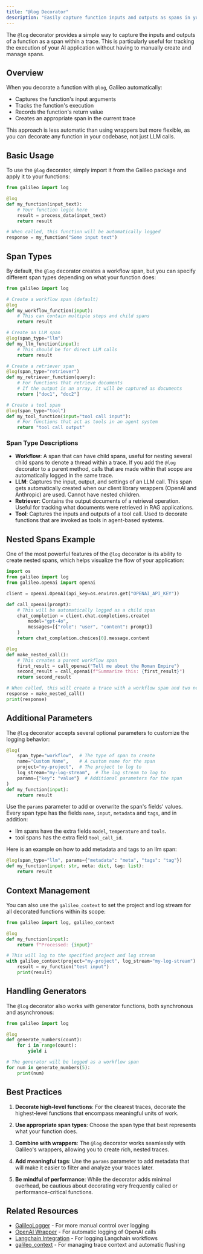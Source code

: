 ```yaml
---
title: "@log Decorator"
description: "Easily capture function inputs and outputs as spans in your traces"
---
```


The `@log` decorator provides a simple way to capture the inputs and outputs of a function as a span within a trace. This is particularly useful for tracking the execution of your AI application without having to manually create and manage spans.

## Overview

When you decorate a function with `@log`, Galileo automatically:

- Captures the function's input arguments
- Tracks the function's execution
- Records the function's return value
- Creates an appropriate span in the current trace

This approach is less automatic than using wrappers but more flexible, as you can decorate any function in your codebase, not just LLM calls.

## Basic Usage

To use the `@log` decorator, simply import it from the Galileo package and apply it to your functions:

```python
from galileo import log

@log
def my_function(input_text):
    # Your function logic here
    result = process_data(input_text)
    return result

# When called, this function will be automatically logged
response = my_function("Some input text")
```

## Span Types

By default, the `@log` decorator creates a workflow span, but you can specify different span types depending on what your function does:

```python
from galileo import log

# Create a workflow span (default)
@log
def my_workflow_function(input):
    # This can contain multiple steps and child spans
    return result

# Create an LLM span
@log(span_type="llm")
def my_llm_function(input):
    # This should be for direct LLM calls
    return result

# Create a retriever span
@log(span_type="retriever")
def my_retriever_function(query):
    # For functions that retrieve documents
    # If the output is an array, it will be captured as documents
    return ["doc1", "doc2"]

# Create a tool span
@log(span_type="tool")
def my_tool_function(input="tool call input"):
    # For functions that act as tools in an agent system
    return "tool call output"
```

### Span Type Descriptions

- **Workflow**: A span that can have child spans, useful for nesting several child spans to denote a thread within a trace. If you add the `@log` decorator to a parent method, calls that are made within that scope are automatically logged in the same trace.
- **LLM**: Captures the input, output, and settings of an LLM call. This span gets automatically created when our client library wrappers (OpenAI and Anthropic) are used. Cannot have nested children.
- **Retriever**: Contains the output documents of a retrieval operation. Useful for tracking what documents were retrieved in RAG applications.
- **Tool**: Captures the inputs and outputs of a tool call. Used to decorate functions that are invoked as tools in agent-based systems.

## Nested Spans Example

One of the most powerful features of the `@log` decorator is its ability to create nested spans, which helps visualize the flow of your application:

```python
import os
from galileo import log
from galileo.openai import openai

client = openai.OpenAI(api_key=os.environ.get("OPENAI_API_KEY"))

def call_openai(prompt):
    # This will be automatically logged as a child span
    chat_completion = client.chat.completions.create(
        model="gpt-4o",
        messages=[{"role": "user", "content": prompt}]
    )
    return chat_completion.choices[0].message.content

@log
def make_nested_call():
    # This creates a parent workflow span
    first_result = call_openai("Tell me about the Roman Empire")
    second_result = call_openai(f"Summarize this: {first_result}")
    return second_result

# When called, this will create a trace with a workflow span and two nested LLM spans
response = make_nested_call()
print(response)
```

## Additional Parameters

The `@log` decorator accepts several optional parameters to customize the logging behavior:

```python
@log(
    span_type="workflow",  # The type of span to create
    name="Custom Name",    # A custom name for the span
    project="my-project",  # The project to log to
    log_stream="my-log-stream",  # The log stream to log to
    params={"key": "value"}  # Additional parameters for the span
)
def my_function(input):
    return result
```

Use the `params` parameter to add or overwrite the span's fields' values. Every span type has the fields `name`, `input`, `metadata` and `tags`, and in addition:

- llm spans have the extra fields `model`, `temperature` and `tools`.
- tool spans has the extra field `tool_call_id`.

Here is an example on how to add metadata and tags to an llm span:

```python
@log(span_type="llm", params={"metadata": "meta", "tags": "tag"})
def my_function(input: str, meta: dict, tag: list):
    return result
```

## Context Management

You can also use the `galileo_context` to set the project and log stream for all decorated functions within its scope:

```python
from galileo import log, galileo_context

@log
def my_function(input):
    return f"Processed: {input}"

# This will log to the specified project and log stream
with galileo_context(project="my-project", log_stream="my-log-stream"):
    result = my_function("test input")
    print(result)
```

## Handling Generators

The `@log` decorator also works with generator functions, both synchronous and asynchronous:

```python
from galileo import log

@log
def generate_numbers(count):
    for i in range(count):
        yield i

# The generator will be logged as a workflow span
for num in generate_numbers(5):
    print(num)
```

## Best Practices

1. **Decorate high-level functions**: For the clearest traces, decorate the highest-level functions that encompass meaningful units of work.

2. **Use appropriate span types**: Choose the span type that best represents what your function does.

3. **Combine with wrappers**: The `@log` decorator works seamlessly with Galileo's wrappers, allowing you to create rich, nested traces.

4. **Add meaningful tags**: Use the `params` parameter to add metadata that will make it easier to filter and analyze your traces later.

5. **Be mindful of performance**: While the decorator adds minimal overhead, be cautious about decorating very frequently called or performance-critical functions.

## Related Resources

- [GalileoLogger](/sdk-api/python/logging/galileo-logger) - For more manual control over logging
- [OpenAI Wrapper](/sdk-api/python/wrappers/openai) - For automatic logging of OpenAI calls
- [Langchain Integration](/sdk-api/python/wrappers/langchain) - For logging Langchain workflows
- [galileo_context](/sdk-api/python/logging/galileo-context) - For managing trace context and automatic flushing
